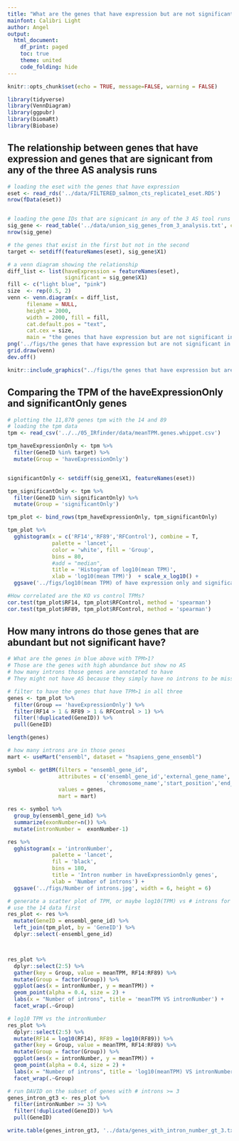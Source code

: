 ```yaml
---
title: "What are the genes that have expression but are not significant in our AS analysis"
mainfont: Calibri Light 
author: Angel
output:
  html_document:
    df_print: paged
    toc: true
    theme: united
    code_folding: hide
---
```

```r
knitr::opts_chunk$set(echo = TRUE, message=FALSE, warning = FALSE)
```

```r
library(tidyverse)
library(VennDiagram)
library(ggpubr)
library(biomaRt)
library(Biobase)
```

## The relationship between genes that have expression and genes that are signicant from any of the three AS analysis runs

```r
# loading the eset with the genes that have expression
eset <- read_rds('../data/FILTERED_salmon_cts_replicate1_eset.RDS')
nrow(fData(eset))


# loading the gene IDs that are signicant in any of the 3 AS tool runs
sig_gene <- read_table('../data/union_sig_genes_from_3_analysis.txt', col_names = F)
nrow(sig_gene)

# the genes that exist in the first but not in the second
target <- setdiff(featureNames(eset), sig_gene$X1)
```

```r
# a venn diagram showing the relationship
diff_list <- list(haveExpression = featureNames(eset),
                  significant = sig_gene$X1)
fill <- c("light blue", "pink")
size  <- rep(0.5, 2)
venn <- venn.diagram(x = diff_list, 
      filename = NULL,
      height = 2000,
      width = 2000, fill = fill,
      cat.default.pos = "text", 
      cat.cex = size,
      main = "the genes that have expression but are not significant in our AS analysis");
png('../figs/the genes that have expression but are not significant in our AS analysis.png', width = 4, height = 4, units = 'in', res = 300)
grid.draw(venn)
dev.off()
```

```r
knitr::include_graphics("../figs/the genes that have expression but are not significant in our AS analysis.png")
```


## Comparing the TPM of the haveExpressionOnly and significantOnly genes

```r
# plotting the 11,870 genes tpm with the 14 and 89
# loading the tpm data
tpm <- read_csv('../../05_IRfinder/data/meanTPM.genes.whippet.csv')

tpm_haveExpressionOnly <- tpm %>%
  filter(GeneID %in% target) %>%
  mutate(Group = 'haveExpressionOnly')


significantOnly <- setdiff(sig_gene$X1, featureNames(eset))

tpm_significantOnly <- tpm %>% 
  filter(GeneID %in% significantOnly) %>%
  mutate(Group = 'significantOnly')

tpm_plot <- bind_rows(tpm_haveExpressionOnly, tpm_significantOnly)
```
```r
tpm_plot %>%
  gghistogram(x = c('RF14','RF89','RFControl'), combine = T, 
              palette = 'lancet',
              color = 'white', fill = 'Group', 
              bins = 80,
              #add = "median",
              title = 'Histogram of log10(mean TPM)',
              xlab = 'log10(mean TPM)')  + scale_x_log10() +
  ggsave('../figs/log10(mean TPM) of have expression only and significant only genes.jpg', width = 8, height = 6)
```

```r
#How correlated are the KO vs control TPMs?
cor.test(tpm_plot$RF14, tpm_plot$RFControl, method = 'spearman')
cor.test(tpm_plot$RF89, tpm_plot$RFControl, method = 'spearman')
```

## How many introns do those genes that are abundant but not significant have?

```r
# What are the genes in blue above with TPM>1?
# Those are the genes with high abundance but show no AS
# how many introns those genes are annotated to have
# They might not have AS because they simply have no introns to be misspliced.

# filter to have the genes that have TPM>1 in all three
genes <- tpm_plot %>%
  filter(Group == 'haveExpressionOnly') %>%
  filter(RF14 > 1 & RF89 > 1 & RFControl > 1) %>%
  filter(!duplicated(GeneID)) %>%
  pull(GeneID)

length(genes)

# how many introns are in those genes
mart <- useMart("ensembl", dataset = "hsapiens_gene_ensembl")

symbol <- getBM(filters = "ensembl_gene_id",
                attributes = c('ensembl_gene_id','external_gene_name',
                               'chromosome_name','start_position','end_position', 'ensembl_exon_id'),
                values = genes, 
                mart = mart)

res <- symbol %>%
  group_by(ensembl_gene_id) %>% 
  summarize(exonNumber=n()) %>%
  mutate(intronNumber =  exonNumber-1)

res %>%
  gghistogram(x = 'intronNumber', 
              palette = 'lancet',
              fil = 'black', 
              bins = 180,
              title = 'Intron number in haveExpressionOnly genes',
              xlab = 'Number of introns') +
  ggsave('../figs/Number of introns.jpg', width = 6, height = 6)
```

```r
# generate a scatter plot of TPM, or maybe log10(TPM) vs # introns for these genes
# use the 14 data first
res_plot <- res %>%
  mutate(GeneID = ensembl_gene_id) %>%
  left_join(tpm_plot, by = 'GeneID') %>%
  dplyr::select(-ensembl_gene_id) 



res_plot %>%
  dplyr::select(2:5) %>%
  gather(key = Group, value = meanTPM, RF14:RF89) %>%
  mutate(Group = factor(Group)) %>%
  ggplot(aes(x = intronNumber, y = meanTPM)) +
  geom_point(alpha = 0.4, size = 2) +
  labs(x = "Number of introns", title = 'meanTPM VS intronNumber') +
  facet_wrap(.~Group)
```

```r
# log10 TPM vs the intronNumber
res_plot %>%
  dplyr::select(2:5) %>%
  mutate(RF14 = log10(RF14), RF89 = log10(RF89)) %>%
  gather(key = Group, value = meanTPM, RF14:RF89) %>%
  mutate(Group = factor(Group)) %>%
  ggplot(aes(x = intronNumber, y = meanTPM)) +
  geom_point(alpha = 0.4, size = 2) +
  labs(x = "Number of introns", title = 'log10(meanTPM) VS intronNumber') +
  facet_wrap(.~Group)
```

```r
# run DAVID on the subset of genes with # introns >= 3
genes_intron_gt3 <- res_plot %>%
  filter(intronNumber >= 3) %>%
  filter(!duplicated(GeneID)) %>%
  pull(GeneID)

write.table(genes_intron_gt3, '../data/genes_with_intron_number_gt_3.txt', quote = F, col.names = F, row.names = F)
```

